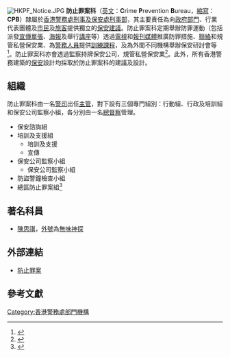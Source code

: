 {{Infobox law enforcement agency
|unit_name= 防止罪案科<br />{{lang|en|Crime Prevention Bureau}}
|image= 
|caption= 
|country= {{HK}}
|type= [[保安|保安]][[顧問|顧問]]
|branch= [[香港警務處|香港警務處]]
|dates= 
|specialization= [[保安|保安]][[顧問|顧問]]、防止罪案[[教育|教育]]及規管私營的[[保安業|保安業]]等
|command_structure= [[刑事及保安處|刑事及保安處]][[刑事部|刑事部]]
|size= 
|garrison= [[香港|香港]][[九龍|九龍]][[觀塘灣|觀塘灣]][[兆業街|兆業街]]2號[[東九龍行動基地|東九龍行動基地]]6樓
|ceremonial_chief=
|nickname= 
|motto= 
|colors=
|march=
|mascot=
|battles= 
|current_commander= [[李志文|李志文]][[警司|警司]]
|notable_commanders=
|anniversaries=
|decorations=
|identification_symbol=
|identification_symbol_label=
}}
[[File:HKPF_Notice.JPG|thumb]]
'''防止罪案科'''（[[英文|英文]]：'''C'''rime '''P'''revention '''B'''ureau，[[縮寫|縮寫]]：'''CPB'''）隸屬於[[香港警務處|香港警務處]][[刑事及保安處|刑事及保安處]][[刑事部|刑事部]]，其主要責任為向[[香港特別行政區政府部門|政府部門]]、行業代表團體及[[香港市民|市民]]及[[旅客|旅客]]提供獨立的[[保安|保安]][[建議|建議]]。防止罪案科定期舉辦防罪運動（包括派發[[宣傳單張|宣傳單張]]、[[海報|海報]]及舉行[[講座|講座]]等）透過[[電視|電視]]和[[報刊|報刊]][[媒體|媒體]]推廣防罪措施、[[聯絡|聯絡]]和規管私營保安業、為[[警務人員|警務人員]]提供[[訓練|訓練]][[課程|課程]]，及為外間不同機構舉辦保安研討會等<ref>{{Cite web |url=http://www.police.gov.hk/info/review/2010/tc/pdf/TC_E_operations.pdf |title=防止罪案 |access-date=2011-07-06 |archive-url=https://web.archive.org/web/20131029204255/http://www.police.gov.hk/info/review/2010/tc/pdf/TC_E_operations.pdf |archive-date=2013-10-29 |dead-url=yes }}</ref>。防止罪案科亦會透過監察持牌保安公司，規管私營保安業<ref>{{Cite web |url=http://www.police.gov.hk/info/review/2010/tc/pdf/TC_E_organisation.pdf |title=防止罪案科 |access-date=2011-06-30 |archive-url=https://web.archive.org/web/20131019134033/http://www.police.gov.hk/info/review/2010/tc/pdf/TC_E_organisation.pdf |archive-date=2013-10-19 |dead-url=yes }}</ref>。此外，所有香港警務建築的[[保安|保安]]設計均採取於防止罪案科的建議及設計。

==組織==
防止罪案科由一名[[警司|警司]]出任[[主管|主管]]，對下設有三個專門組別：行動組、行政及培訓組和保安公司監察小組，各分別由一名[[總督察|總督察]]管理。
*保安諮詢組
*培訓及支援組
**培訓及支援
**宣傳
*保安公司監察小組
**保安公司監察小組
*防盜警鐘檢查小組
*總區防止罪案組<ref>{{Cite web |url=http://www.police.gov.hk/ppp_tc/04_crime_matters/cpa/about_cpb.html |title=防止罪案科(CPB) |accessdate=2010-09-07 |archive-date=2010-06-18 |archive-url=https://web.archive.org/web/20100618053727/http://www.police.gov.hk/ppp_tc/04_crime_matters/cpa/about_cpb.html |dead-url=no }}</ref>

== 著名科員 ==
*[[陳思祺|陳思祺]]，[[外號|外號]]為[[無味神探|無味神探]]

==外部連結==
*[http://www.police.gov.hk/ppp_tc/04_crime_matters/cpa/index.html 防止罪案] {{Wayback|url=http://www.police.gov.hk/ppp_tc/04_crime_matters/cpa/index.html |date=20100722160147 }}

== 參考文獻 ==
<div class="references-small">
<references></references>
</div>

{{HKPF architecture}}
[[Category:香港警務處部門機構|Category:香港警務處部門機構]]